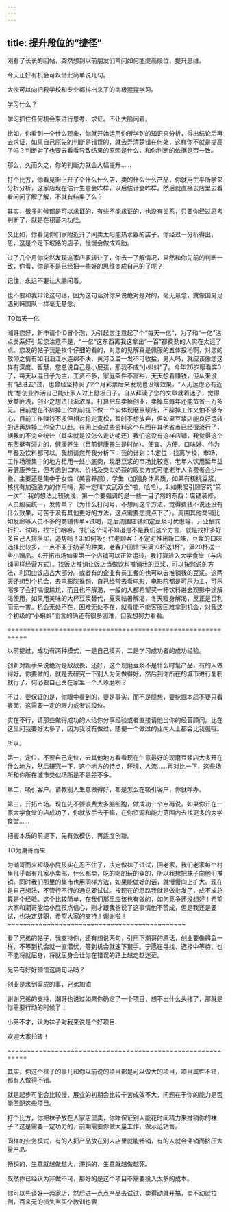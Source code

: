 ```yaml
---
---
---
```

title: 提升段位的“捷径”
---



刚看了长长的回帖，突然想到以前朋友们常问如何能提高段位，提升思维。

今天正好有机会可以借此简单说几句。

大伙可以向把我学校和专业都抖出来了的南极猩猩学习。

学习什么？

学习抓住任何机会来进行思考、求证。不让大脑闲着。

比如，你看到一个什么现象，你就开始运用你所学到的知识来分析，得出结论后再去求证，如果自己原先的判断是错误的，就去弄清楚错在何处，这样你不就是提高了吗？判断对了也要去看看导致结果的原因是什么，和你判断的依据是否一致。

那么，久而久之，你的判断力就会大幅提升……

打个比方，你看见街上开了个什么什么店，卖的什么什么产品，你就用生平所学来分析分析，这家店现在估计生意会咋样，以后估计会咋样。然后就直接去店里去看看问问了解了解，不就有结果了么？

其实，很多时候都是可以求证的，有些不能求证的，也没有关系，只要你经过思考判断了，就是在积蓄内功哇。

又比如，你看见你们家附近开了间卖太阳能热水器的店子，你经过一分析得出，恩，这是个走下坡路的店子，慢慢会做成鸡肋。

过了几个月你突然发现这家店要转让了，你去一了解情况，果然和你先前的判断一致，你看，你是不是已经把一些好的思维变成自己的了呢？

记住，永远不要让大脑闲着。

也不要和我辩论这句话，因为这句话对你来说绝对是对的，毫无悬念，就像国男足遇到韩国队一样毫无悬念。

TO每天一亿

潮哥您好，新申请个ID冒个泡，为引起您注意起了个“每天一亿”，为了和“一亿”沾点关系好引起您注意不是，“一亿”这东西离我这拿出“一百”都费劲的人实在太远了点。您发的帖子我是挨个仔细的看的，对您的见解真是佩服的五体投地啊，对您的敬仰之情有如滔滔江水连绵不决，黄河泛滥一发不可收拾，男人吗，就应该像您这样有深度、智慧，您总说自己是小屁孩，那我不成“小蝌蚪”了。今年26岁眼看奔3了，每天以混日子为主，工资不多，家庭条件不富裕，天天想着赚钱，但从来没有“钻进去”过，也曾经坚持买了2个月彩票后来发现也没啥效果，“人无远虑必有近忧”想创业养活自己能让家人过上舒坦日子。自从拜读了您的文章就着迷了，觉得受益匪浅，创业之想法日渐浓厚。打算把车卖掉创业，卖掉车每年还能节省一万多元。目前想在不辞掉工作的前提下做一个实体现磨豆浆店，不辞掉工作又怕不够专心，目前工作赚钱不多但相对稳定宽松，暂时不想放弃，但如果豆浆店能良好运转的话再辞掉工作全力以赴。在网上查过些资料这个东西在其他省市已经很流行了，据我的不完全统计（其实就是没怎么走访呢还）我们这没有这样店铺，我觉得这个东西挺有潜力的，健康养生（目前健康养生是时尚）、便宜、方便、口味好、作为早餐及饮料都可以。我想请您帮我分析下：我的计划：1.定位：找离学校，市场，工作场所集中的地方租用一处小底商，现磨豆浆的市场比较宽，老年人饮用延年益寿健康养生，但考虑到口味、价格及类似奶茶的贩卖方式可能老年人消费者会少一些，主要还是集中于女性（美容养颜），学生（加强身体素质，如果有核桃豆浆，核桃有加强脑力的作用吗，那一定叫“文武双全”啦，哈哈）。2.如果吸引顾客的“第一次”：我的想法比较肤浅，第一个要强调的是一些一目了然的东西：店铺装修，人员服装统一，发传单？（为什么打问号，不想用这个方法，觉得费钱不说还没有什么效果，可苦于没有其他更好的方法，这点需要您提点下了）。周围其他商铺比如发廊等人员不多的商铺传单+试喝，之后周围店铺如定豆浆可优惠等，开业酬宾折扣、试喝，找“托”哈哈，“托”这个词不知道是不是我们这个方言，就是找好多好多自己人排队买，造势吗！3.如何吸引住老顾客：不定时推出新口味，豆浆的口味选择比较多，一点不亚于奶茶的种类，老客户回馈“买满10杯送1杯”。满20杯送一些小赠品。4.开拓市场如果第一个店铺可以正常运转，我打算进入大学食堂（与店铺同样经营方式）。找饭店推销让饭店当做饮料推销我的豆浆，可以按您说的方法，利润由饭店占大部分。或者有的企业有员工餐的也可以去推销我的豆浆。这两天还想到个机会，去电影院推销，自己经常去看电影，电影院都是可乐为主，可乐喝多了会打嗝很尴尬，而且也不解渴，一般的人都希望买一杯饮料进去观影中途解渴使用，如果用美味的大杯豆浆替代，夏天祛暑解渴，冬天暖身解渴，反正是百利而无一害。机会无处不在，困难无处不在，就看能不能客服困难拿到机会，对我这个初级的“小蝌蚪”而言的确还有很多困难，但我想努力看看。

===========================================================

以前提过，成功有两种模式，一是自己摸索，二是学习成功者的成功经验。

创新对新手来说绝对是敌敌畏，还好，这个现磨豆浆不是什么时髦产品，有的人做得好。你要做的，就是去研究一下别人为何做得好，然后到你所在的城市进行复制就行了。何必要自己关在家里一个人琢磨咧？

不过，要保证的是，你眼中看到的，要是事实，而不是臆想，要挖掘本质不要只看表面，这需要一定的眼力或者说段位。

实在不行，请那些做得成功的人给你分享经验或者直接请他当你的经营顾问。比在这里问我要好太多了，因为我没有做过，随便一个做过的业内人士都会比我强哦。

所以，

第一，定位。不要自己定位，去其他地方看看现在生意最好的现磨豆浆店大多开在什么地方，然后研究一下，这个地方的特点，环境，人流……再对比一下，这些场所和你所在城市类似场所是不是差不多。

第二，吸引客户。请教别人生意做得好，都是怎么在吸引客户，你就咋办。

第三，开拓市场。现在先不要浪费太多脑细胞，做成功一个点再说。如果你开在一家大学食堂的店成功了，你就放手去干嘛，在你资源和能力范围内去找更多的大学食堂……

把握本质的前提下，先有效模仿，再适度创新。

TO为潮哥而来

为潮哥而来超级小屁孩实在忍不住了，决定做袜子试试，回老家，我们老家每个村里几乎都有几家小卖部，什么都卖，吃的喝的玩的穿的，所以我想把袜子向他们推销。同时我们那里的集市也用同样方法，如果能做好的话，就慢慢向上扩大。现在是自己想法，不管行不行的通总要试试。按现在的思路我就是做批发了，成不成总算是个经验。这个比较简单，在我们那里应该也有做的，如何竞争还没想好！希望大家和潮哥能给小屁孩点信心，刚才跟我爸说了这事情他不赞成，但是我还是要试，也决定辞职，希望大家的支持！谢谢啦！~~~~~~~~~~~~~~~~~~~~~~~~~~~~~~~~~~~~~~~~~~~~~

看了兄弟的帖子，我支持你，还有想说两句，引用下潮哥的原话，创业要像鳄鱼一样，不等到机会就一直潜伏，等到机会就速下狠手。宁愿在寻找、选择中等待，也不能将就屈身，将就屈身会让你在错误的路上越走越迷茫。

兄弟有好好领悟这两句话吗？

创业是水到渠成的事，兄弟加油

谢谢兄弟的支持，潮哥也说过如果你确定了一个项目，想不出什么头绪了，那就是你需要行动的时候了！

小弟不才，认为袜子对我来说是个好项目.

欢迎大家拍砖！

===========================================================

其实，你这个袜子的事儿和你以前说的项目都是可以做大的项目，项目属性不错，都有人做得不错。

就是起步可能会比较慢，展业的初期会比较辛苦成效不大，问题在于你的能力是否能匹配这些项目。

打个比方，你把袜子放在人家店里卖，你咋保证别人能花时间精力来推销你的袜子？这是需要一定功力的，前期需要你做大量工作，做示范销售。

同样的业务模式，有的人把产品放在别人店里就能畅销，有的人就会滞销而挤压大量产品。

畅销的，生意就越做越大，滞销的，生意就越做越死。

既然你已经认为非做不可，那好的是这个项目不需要投入太多的成本。

你可以先谈好一两家店，然后进一点点产品去试试，卖得动就开搞，卖不动就拉倒，百来元的损失当买个教训也罢